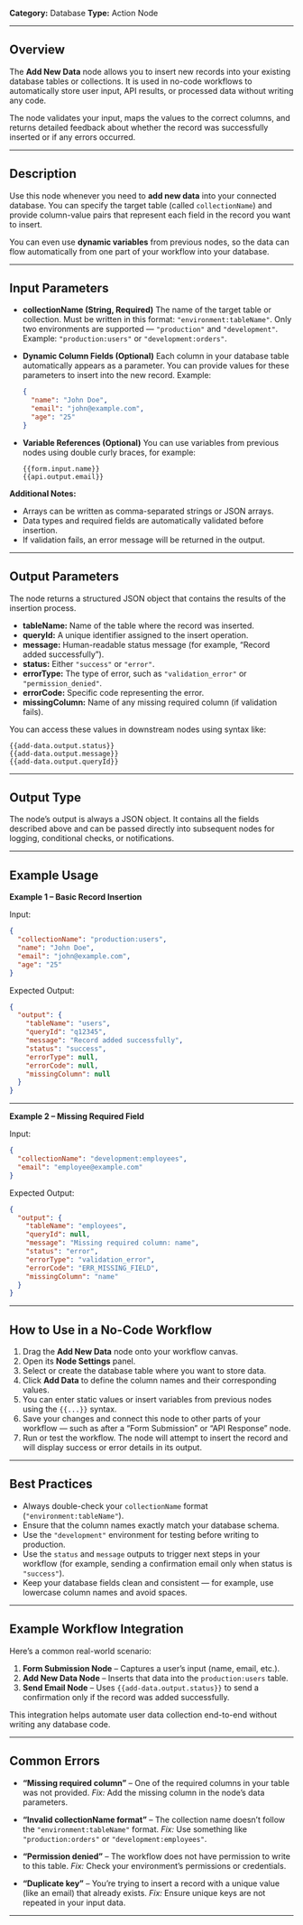 **Category:** Database
**Type:** Action Node

---

## Overview

The **Add New Data** node allows you to insert new records into your existing database tables or collections.
It is used in no-code workflows to automatically store user input, API results, or processed data without writing any code.

The node validates your input, maps the values to the correct columns, and returns detailed feedback about whether the record was successfully inserted or if any errors occurred.

---

## Description

Use this node whenever you need to **add new data** into your connected database.
You can specify the target table (called `collectionName`) and provide column-value pairs that represent each field in the record you want to insert.

You can even use **dynamic variables** from previous nodes, so the data can flow automatically from one part of your workflow into your database.

---

## Input Parameters

- **collectionName (String, Required)**
  The name of the target table or collection.
  Must be written in this format: `"environment:tableName"`.
  Only two environments are supported — `"production"` and `"development"`.
  Example: `"production:users"` or `"development:orders"`.

- **Dynamic Column Fields (Optional)**
  Each column in your database table automatically appears as a parameter.
  You can provide values for these parameters to insert into the new record.
  Example:

  ```json
  {
    "name": "John Doe",
    "email": "john@example.com",
    "age": "25"
  }
  ```

- **Variable References (Optional)**
  You can use variables from previous nodes using double curly braces, for example:

  ```
  {{form.input.name}}
  {{api.output.email}}
  ```

**Additional Notes:**

- Arrays can be written as comma-separated strings or JSON arrays.
- Data types and required fields are automatically validated before insertion.
- If validation fails, an error message will be returned in the output.

---

## Output Parameters

The node returns a structured JSON object that contains the results of the insertion process.

- **tableName:** Name of the table where the record was inserted.
- **queryId:** A unique identifier assigned to the insert operation.
- **message:** Human-readable status message (for example, “Record added successfully”).
- **status:** Either `"success"` or `"error"`.
- **errorType:** The type of error, such as `"validation_error"` or `"permission_denied"`.
- **errorCode:** Specific code representing the error.
- **missingColumn:** Name of any missing required column (if validation fails).

You can access these values in downstream nodes using syntax like:

```
{{add-data.output.status}}
{{add-data.output.message}}
{{add-data.output.queryId}}
```

---

## Output Type

The node’s output is always a JSON object.
It contains all the fields described above and can be passed directly into subsequent nodes for logging, conditional checks, or notifications.

---

## Example Usage

**Example 1 – Basic Record Insertion**

Input:

```json
{
  "collectionName": "production:users",
  "name": "John Doe",
  "email": "john@example.com",
  "age": "25"
}
```

Expected Output:

```json
{
  "output": {
    "tableName": "users",
    "queryId": "q12345",
    "message": "Record added successfully",
    "status": "success",
    "errorType": null,
    "errorCode": null,
    "missingColumn": null
  }
}
```

---

**Example 2 – Missing Required Field**

Input:

```json
{
  "collectionName": "development:employees",
  "email": "employee@example.com"
}
```

Expected Output:

```json
{
  "output": {
    "tableName": "employees",
    "queryId": null,
    "message": "Missing required column: name",
    "status": "error",
    "errorType": "validation_error",
    "errorCode": "ERR_MISSING_FIELD",
    "missingColumn": "name"
  }
}
```

---

## How to Use in a No-Code Workflow

1. Drag the **Add New Data** node onto your workflow canvas.
2. Open its **Node Settings** panel.
3. Select or create the database table where you want to store data.
4. Click **Add Data** to define the column names and their corresponding values.
5. You can enter static values or insert variables from previous nodes using the `{{...}}` syntax.
6. Save your changes and connect this node to other parts of your workflow — such as after a “Form Submission” or “API Response” node.
7. Run or test the workflow. The node will attempt to insert the record and will display success or error details in its output.

---

## Best Practices

- Always double-check your `collectionName` format (`"environment:tableName"`).
- Ensure that the column names exactly match your database schema.
- Use the `"development"` environment for testing before writing to production.
- Use the `status` and `message` outputs to trigger next steps in your workflow (for example, sending a confirmation email only when status is `"success"`).
- Keep your database fields clean and consistent — for example, use lowercase column names and avoid spaces.

---

## Example Workflow Integration

Here’s a common real-world scenario:

1. **Form Submission Node** – Captures a user’s input (name, email, etc.).
2. **Add New Data Node** – Inserts that data into the `production:users` table.
3. **Send Email Node** – Uses `{{add-data.output.status}}` to send a confirmation only if the record was added successfully.

This integration helps automate user data collection end-to-end without writing any database code.

---

## Common Errors

- **“Missing required column”** – One of the required columns in your table was not provided.
  _Fix:_ Add the missing column in the node’s data parameters.

- **“Invalid collectionName format”** – The collection name doesn’t follow the `"environment:tableName"` format.
  _Fix:_ Use something like `"production:orders"` or `"development:employees"`.

- **“Permission denied”** – The workflow does not have permission to write to this table.
  _Fix:_ Check your environment’s permissions or credentials.

- **“Duplicate key”** – You’re trying to insert a record with a unique value (like an email) that already exists.
  _Fix:_ Ensure unique keys are not repeated in your input data.

---
